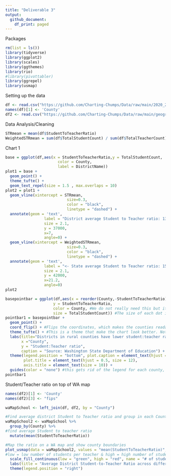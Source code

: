 ---
title: "Deliverable 3"
output:
  github_document:
    df_print: paged
---
Packages
```{r}
rm(list = ls())
library(tidyverse)
library(ggplot2)
library(scales)
library(ggthemes)
library(rio)
#library(pivottabler)
library(ggrepel)
library(usmap)
```

Setting up the data
```{r}
df <- read.csv("https://github.com/Charting-Chumps/Data/raw/main/2020_2021_Washington_Public_Schools_Student_Teacher_Ratio.csv")
names(df)[1] <- 'County'
df2 <- read.csv("https://github.com/Charting-Chumps/Data/raw/main/geographic_codes.csv")
```

Data Analysis/Cleaning
```{r}
STRmean = mean(df$StudentToTeacherRatio)
WeightedSTRmean = sum(df$TotalStudentCount) / sum(df$TotalTeacherCount)
```


Chart 1
```{r}
base = ggplot(df,aes(x = StudentToTeacherRatio,y = TotalStudentCount,
                       color = County,
                       label = DistrictName))
plot1 = base + 
  geom_point() + 
  theme_tufte() +
  geom_text_repel(size = 1.5 , max.overlaps = 10)
plot2 = plot1 +
  geom_vline(xintercept = STRmean,
                           size=0.3,
                           color = "black", 
                           linetype = "dashed") + 
  annotate(geom = 'text', 
                 label = "District average Student to Teacher ratio: 13.4 ->",
                 size = 2.1,
                 y = 37000,
                 x=7,
                 angle=0) + 
  geom_vline(xintercept = WeightedSTRmean,
                           size=0.3,
                           color = "black", 
                           linetype = "dashed") + 
  annotate(geom = 'text', 
                 label = "<- State average Student to Teacher ratio: 15.4",
                 size = 2.1,
                 y = 42000,
                 x=21.2,
                 angle=0)
plot2
```


```{r}
basepointbar = ggplot(df,aes(x = reorder(County,-StudentToTeacherRatio), #Reordered so that counties with a low student:teacher ratio show up first, and ones with higher student:teacher ratios show up later. We can change this to a different method if we want. I tried reordering by the number of students but that clumped up all the big dots in the same area, so it was kinda ugly
                     y = StudentToTeacherRatio,
                     color = County, #We do not really need this but it make it look nicer.
                     size = TotalStudentCount)) #The size of each dot is proportional to the number of students in that district. R scales this nicely so that some bubbles are not massive and others way too small.
pointbar1 = basepointbar + 
  geom_point() +
  coord_flip() + #Flips the coordinates, which makes the counties readable
  theme_tufte() + #This is a theme that make the chart look better. Not tied to this if someone has something they like more
  labs(title="Districts in rural counties have lower student:teacher ratios than urban districts",
       x ="County",
       y = "Student:Teacher ratio",
       caption = "Source: Washington State Department of Education") +
  theme(legend.position = "bottom", plot.caption = element_text(hjust = 0, size = 8), #these theme parameters are the same as what we had in assignment 2. Can change these if we want.
        plot.title = element_text(hjust = 0.5, size = 12),
        axis.title = element_text(size = 10)) +
  guides(color = "none") #this gets rid of the legend for each county, super ugly
pointbar1
```

Student/Teacher ratio on top of WA map
```{r}
names(df2)[1] <- 'County'
names(df2)[3] <- "fips"

waMapSchool <- left_join(df, df2, by = "County")

#Find average district Student to Teacher ratio and group in each County
waMapSchool2 <- waMapSchool %>%
  group_by(County) %>%
#find average Student to teacher ratio   
  mutate(mean(StudentToTeacherRatio))

#Map the ratio on a WA map and show county boundaries 
plot_usmap(data = waMapSchool2, values = "mean(StudentToTeacherRatio)", include = "WA") +
#low = low number of students per teacher & high = high number of students per teacher 
  scale_fill_continuous(low = "green", high = "red", name = "# of students per teacher") + 
  labs(title = "Average District Student-to-Teacher Ratio across different WA Counties") +
  theme(legend.position = "right")

```
